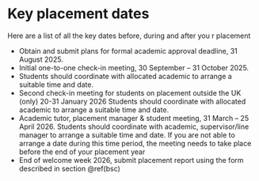# Key placement dates {#keydates}

Here are a list of all the key dates before, during and after you r placement 

*  Obtain and submit plans for formal academic approval deadline, 31 August 2025.
* Initial one-to-one check-in meeting, 30 September – 31 October 2025.
* Students should coordinate with allocated academic to arrange a suitable time and date.
* Second check-in meeting for students on placement outside the UK (only) 20-31 January 2026 Students should coordinate with allocated academic to arrange a suitable time and date.
* Academic tutor, placement manager & student meeting, 31 March – 25 April 2026. Students should coordinate with academic, supervisor/line manager to arrange a suitable time and date. If you are not able to arrange a date during this time period, the meeting needs to take place before the end of your placement year
* End of welcome week 2026, submit placement report using the form described in section \@ref(bsc)